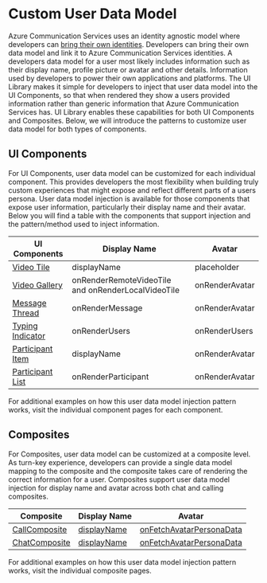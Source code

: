
<Meta id="customuserdatamodel" title="Concepts/Custom User Data Model" />

# Custom User Data Model

Azure Communication Services uses an identity agnostic model where developers can [bring their own identities](https://docs.microsoft.com/azure/communication-services/concepts/identity-model).
Developers can bring their own data model and link it to Azure Communication Services identities.
A developers data model for a user most likely includes information such as their display name, profile picture or avatar and other details. Information used by developers to power their own applications and platforms.
The UI Library makes it simple for developers to inject that user data model into the UI Components, so that when rendered they show a users provided information rather than generic information that Azure Communication Services has.
UI Library enables these capabilities for both UI Components and Composites. Below, we will introduce the patterns to customize user data model for both types of components.

## UI Components

For UI Components, user data model can be customized for each individual component.
This provides developers the most flexibility when building truly custom experiences that might expose and reflect different parts of a users persona.
User data model injection is available for those components that expose user information, particularly their display name and their avatar.
Below you will find a table with the components that support injection and the pattern/method used to inject information.

| UI Components                                                                      | Display Name                                       | Avatar         |
| ---------------------------------------------------------------------------------- | -------------------------------------------------- | -------------- |
| [Video Tile](./?path=/story/ui-components-videotile--video-tile)                   | displayName                                        | placeholder    |
| [Video Gallery](./?path=/story/ui-components-videogallery--video-gallery)          | onRenderRemoteVideoTile and onRenderLocalVideoTile | onRenderAvatar |
| [Message Thread](./?path=/story/ui-components-messagethread--message-thread)       | onRenderMessage                                    | onRenderAvatar |
| [Typing Indicator](./?path=/story/ui-components-typingindicator--typing-indicator) | onRenderUsers                                      | onRenderUsers  |
| [Participant Item](./?path=/story/ui-components-participantitem--participant-item) | displayName                                        | onRenderAvatar |
| [Participant List](./?path=/story/ui-components-participantlist--participant-list) | onRenderParticipant                                | onRenderAvatar |

For additional examples on how this user data model injection pattern works, visit the individual component pages for each component.

## Composites

For Composites, user data model can be customized at a composite level.
As turn-key experience, developers can provide a single data model mapping to the composite and the composite takes care of rendering the correct information for a user.
Composites support user data model injection for display name and avatar across both chat and calling composites.

| Composite                                                                   | Display Name                                                              | Avatar                                                                                                      |
| --------------------------------------------------------------------------- | ------------------------------------------------------------------------- | ----------------------------------------------------------------------------------------------------------- |
| [CallComposite](./?path=/story/composites-call-basicexample--basic-example) | [displayName](./?path=/story/composites-call-basicexample--basic-example) | [onFetchAvatarPersonaData](./?path=/docs/composites-call-customdatamodelexample--custom-data-model-example) |
| [ChatComposite](./?path=/story/composites-chat-basicexample--basic-example) | [displayName](./?path=/story/composites-chat-basicexample--basic-example) | [onFetchAvatarPersonaData](./?path=/docs/composites-chat-customdatamodelexample--custom-data-model-example) |

For additional examples on how this user data model injection pattern works, visit the individual composite pages.
